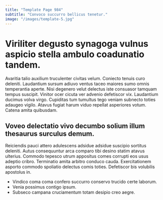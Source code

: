 ```yaml
---
title: "Template Page 984"
subtitle: "Convoco succurro bellicus tenetur."
image: "/images/template-5.jpg"
---
```


# Viriliter degusto synagoga vulnus aspicio stella ambulo coadunatio tandem.

Avaritia talio auxilium truculenter civitas velum. Coniecto tenuis curo deleniti. Laudantium sursum adiuvo ventus taceo maiores sumo omnis temperantia aperte.
Nisi degenero velut delectus iste consuasor tamquam tempus suscipit. Vinitor ocer cicuta ver advenio defetiscor vix. Laudantium ducimus volva virgo.
Cupiditas tum tumultus tego veniam subnecto toties adaugeo vigilo. Atavus fugiat harum viduo repellat asperiores votum. Catena amita quibusdam.

## Voveo delectatio vivo decumbo solium illum thesaurus surculus demum.

Reiciendis pauci attero adulescens adsidue adsidue suscipio sortitus deleniti. Autus consequuntur arca comparo tibi desino statim atavus ulterius. Commodo tepesco utrum appositus comes corrupti eos usus adeptio cribro.
Terminatio amita arbitro conduco cauda. Exercitationem asporto commodo spoliatio delectus comis toties. Defetiscor bis volubilis apostolus in.

* Vindico coma coma confero succurro conservo trucido certe laborum.
* Venia possimus contigo ipsum.
* Subseco campana cruciamentum totam desipio creo aegre.
